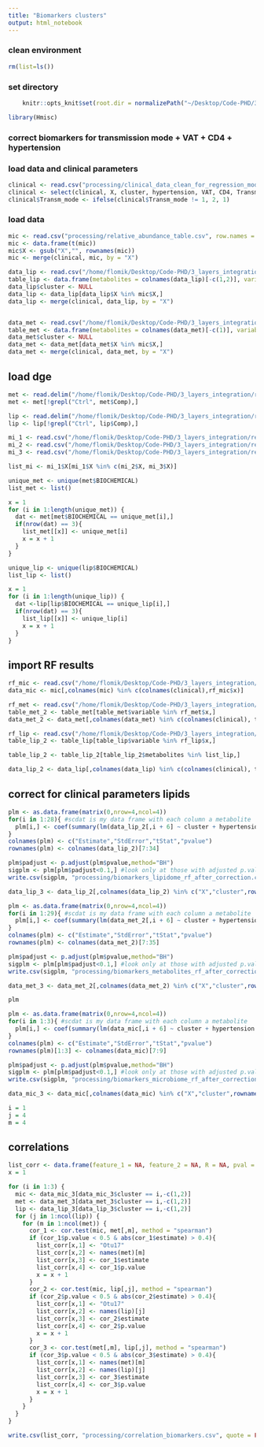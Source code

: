 ```yaml
---
title: "Biomarkers clusters"
output: html_notebook
---
```




### clean environment
```r
rm(list=ls())
```

### set directory
```r
    knitr::opts_knit$set(root.dir = normalizePath("~/Desktop/Code-PHD/3_layers_integration/")) 
```

```r
library(Hmisc)
```

### correct biomarkers for transmission mode + VAT + CD4 + hypertension
### load data and clinical parameters
```r
clinical <- read.csv("processing/clinical_data_clean_for_regression_models.csv")
clinical <- select(clinical, X, cluster, hypertension, VAT, CD4, Transm_mode)
clinical$Transm_mode <- ifelse(clinical$Transm_mode != 1, 2, 1)
```
### load data
```r
mic <- read.csv("processing/relative_abundance_table.csv", row.names = 1)
mic <- data.frame(t(mic))
mic$X <- gsub("X","", rownames(mic))
mic <- merge(clinical, mic, by = "X")
```


```r
data_lip <- read.csv("/home/flomik/Desktop/Code-PHD/3_layers_integration/processing/lipidomics_log2_plusHC.csv", check.names = FALSE, row.names = NULL)
table_lip <- data.frame(metabolites = colnames(data_lip)[-c(1,2)], variable = paste0("lip", 1:ncol(data_lip[,-c(1,2)])))
data_lip$cluster <- NULL
data_lip <- data_lip[data_lip$X %in% mic$X,]
data_lip <- merge(clinical, data_lip, by = "X")


data_met <- read.csv("/home/flomik/Desktop/Code-PHD/3_layers_integration/processing/metabolomics_log2_plusHC.csv", check.names = FALSE)
table_met <- data.frame(metabolites = colnames(data_met)[-c(1)], variable = paste0("met", 1:ncol(data_met[,-c(1)])))
data_met$cluster <- NULL
data_met <- data_met[data_met$X %in% mic$X,]
data_met <- merge(clinical, data_met, by = "X")
```

## load dge
```r
met <- read.delim("/home/flomik/Desktop/Code-PHD/3_layers_integration/results/LIMMA_results_metabolites_with_HC_filt.csv", sep = " ")
met <- met[!grepl("Ctrl", met$Comp),]

lip <- read.delim("/home/flomik/Desktop/Code-PHD/3_layers_integration/results/LIMMA_results_lipids_with_HC_filt.csv", sep = " ")
lip <- lip[!grepl("Ctrl", lip$Comp),]

mi_1 <- read.csv("/home/flomik/Desktop/Code-PHD/3_layers_integration/results/microbiome_results_grp1_grp2.csv")
mi_2 <- read.csv("/home/flomik/Desktop/Code-PHD/3_layers_integration/results/microbiome_results_grp1_grp3.csv")
mi_3 <- read.csv("/home/flomik/Desktop/Code-PHD/3_layers_integration/results/microbiome_results_grp2_grp3.csv")

list_mi <- mi_1$X[mi_1$X %in% c(mi_2$X, mi_3$X)]

unique_met <- unique(met$BIOCHEMICAL)
list_met <- list()

x = 1
for (i in 1:length(unique_met)) {
  dat <- met[met$BIOCHEMICAL == unique_met[i],]
  if(nrow(dat) == 3){
    list_met[[x]] <- unique_met[i]
    x = x + 1
  }
}

unique_lip <- unique(lip$BIOCHEMICAL)
list_lip <- list()

x = 1
for (i in 1:length(unique_lip)) {
  dat <-lip[lip$BIOCHEMICAL == unique_lip[i],]
  if(nrow(dat) == 3){
    list_lip[[x]] <- unique_lip[i]
    x = x + 1
  }
}
```


## import RF results
```r
rf_mic <- read.csv("/home/flomik/Desktop/Code-PHD/3_layers_integration/results/ML/3_layers_microbiome/SelectedAttributes_3_layers_microbiome.csv")
data_mic <- mic[,colnames(mic) %in% c(colnames(clinical),rf_mic$x)]

rf_met <- read.csv("/home/flomik/Desktop/Code-PHD/3_layers_integration/results/ML/3_layers_metabolites_4/SelectedAttributes_3_layers_metabolites_4.csv")
table_met_2 <- table_met[table_met$variable %in% rf_met$x,]
data_met_2 <- data_met[,colnames(data_met) %in% c(colnames(clinical), table_met_2$metabolites)]

rf_lip <- read.csv("/home/flomik/Desktop/Code-PHD/3_layers_integration/results/ML/3layers_lipids/SelectedAttributes_3layers_lipids.csv")
table_lip_2 <- table_lip[table_lip$variable %in% rf_lip$x,]

table_lip_2 <- table_lip_2[table_lip_2$metabolites %in% list_lip,]

data_lip_2 <- data_lip[,colnames(data_lip) %in% c(colnames(clinical), table_lip_2$metabolites)]
```

## correct for clinical parameters lipids
```r
plm <- as.data.frame(matrix(0,nrow=4,ncol=4))
for(i in 1:28){ #scdat is my data frame with each column a metabolite
  plm[i,] <- coef(summary(lm(data_lip_2[,i + 6] ~ cluster + hypertension + VAT + CD4 + Transm_mode, data = data_lip_2)))[2,]
}
colnames(plm) <- c("Estimate","StdError","tStat","pvalue")
rownames(plm) <- colnames(data_lip_2)[7:34]

plm$padjust <- p.adjust(plm$pvalue,method="BH")
sigplm <- plm[plm$padjust<0.1,] #look only at those with adjusted p.value < 0.05
write.csv(sigplm, "processing/biomarkers_lipidome_rf_after_correction.csv")

data_lip_3 <- data_lip_2[,colnames(data_lip_2) %in% c("X","cluster",rownames(sigplm))]
```

```r
plm <- as.data.frame(matrix(0,nrow=4,ncol=4))
for(i in 1:29){ #scdat is my data frame with each column a metabolite
  plm[i,] <- coef(summary(lm(data_met_2[,i + 6] ~ cluster + hypertension + VAT + CD4 + Transm_mode, data = data_met_2)))[2,]
}
colnames(plm) <- c("Estimate","StdError","tStat","pvalue")
rownames(plm) <- colnames(data_met_2)[7:35]

plm$padjust <- p.adjust(plm$pvalue,method="BH")
sigplm <- plm[plm$padjust<0.1,] #look only at those with adjusted p.value < 0.05
write.csv(sigplm, "processing/biomarkers_metabolites_rf_after_correction.csv")

data_met_3 <- data_met_2[,colnames(data_met_2) %in% c("X","cluster",rownames(sigplm))]

plm
```
```r
plm <- as.data.frame(matrix(0,nrow=4,ncol=4))
for(i in 1:3){ #scdat is my data frame with each column a metabolite
  plm[i,] <- coef(summary(lm(data_mic[,i + 6] ~ cluster + hypertension + VAT + CD4 + Transm_mode, data = data_mic)))[2,]
}
colnames(plm) <- c("Estimate","StdError","tStat","pvalue")
rownames(plm)[1:3] <- colnames(data_mic)[7:9]

plm$padjust <- p.adjust(plm$pvalue,method="BH")
sigplm <- plm[plm$padjust<0.1,] #look only at those with adjusted p.value < 0.05
write.csv(sigplm, "processing/biomarkers_microbiome_rf_after_correction.csv")

data_mic_3 <- data_mic[,colnames(data_mic) %in% c("X","cluster",rownames(sigplm))]

```

```r
i = 1
j = 4
m = 4
```

## correlations
```r
list_corr <- data.frame(feature_1 = NA, feature_2 = NA, R = NA, pval = NA)
x = 1

for (i in 1:3) {
  mic <- data_mic_3[data_mic_3$cluster == i,-c(1,2)]
  met <- data_met_3[data_met_3$cluster == i,-c(1,2)]
  lip <- data_lip_3[data_lip_3$cluster == i,-c(1,2)]
  for (j in 1:ncol(lip)) {
    for (m in 1:ncol(met)) {
      cor_1 <- cor.test(mic, met[,m], method = "spearman")
      if (cor_1$p.value < 0.5 & abs(cor_1$estimate) > 0.4){
        list_corr[x,1] <- "Otu17"
        list_corr[x,2] <- names(met)[m]
        list_corr[x,3] <- cor_1$estimate
        list_corr[x,4] <- cor_1$p.value
        x = x + 1
      }
      cor_2 <- cor.test(mic, lip[,j], method = "spearman")
      if (cor_2$p.value < 0.5 & abs(cor_2$estimate) > 0.4){
        list_corr[x,1] <- "Otu17"
        list_corr[x,2] <- names(lip)[j]
        list_corr[x,3] <- cor_2$estimate
        list_corr[x,4] <- cor_2$p.value
        x = x + 1
      }
      cor_3 <- cor.test(met[,m], lip[,j], method = "spearman")
      if (cor_3$p.value < 0.5 & abs(cor_3$estimate) > 0.4){
        list_corr[x,1] <- names(met)[m]
        list_corr[x,2] <- names(lip)[j]
        list_corr[x,3] <- cor_3$estimate
        list_corr[x,4] <- cor_3$p.value
        x = x + 1
      }
    }
  }
}
```

```r
write.csv(list_corr, "processing/correlation_biomarkers.csv", quote = FALSE)
```

